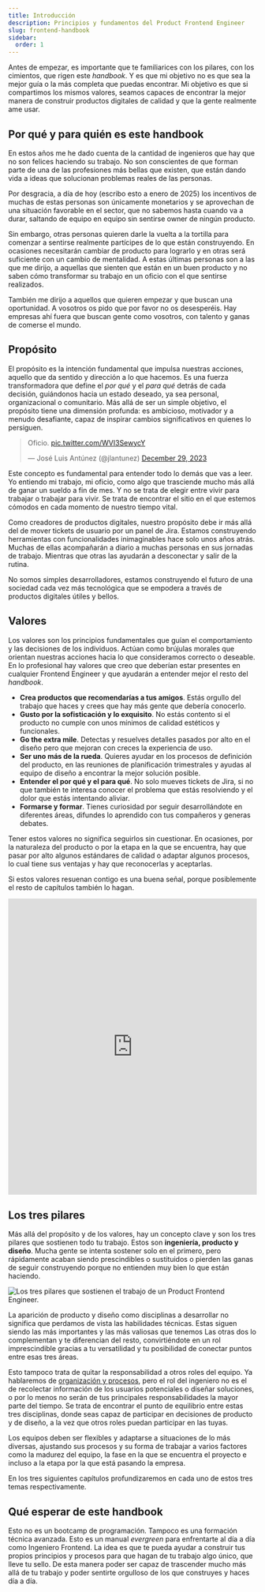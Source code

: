 ```yaml
---
title: Introducción
description: Principios y fundamentos del Product Frontend Engineer
slug: frontend-handbook
sidebar:
  order: 1
---
```


Antes de empezar, es importante que te familiarices con los pilares, con los cimientos, que rigen este _handbook_. Y es que mi objetivo no es que sea la mejor guía o la más completa que puedas encontrar. Mi objetivo es que si compartimos los mismos valores, seamos capaces de encontrar la mejor manera de construir productos digitales de calidad y que la gente realmente ame usar.

## Por qué y para quién es este handbook

En estos años me he dado cuenta de la cantidad de ingenieros que hay que no son felices haciendo su trabajo. No son conscientes de que forman parte de una de las profesiones más bellas que existen, que están dando vida a ideas que solucionan problemas reales de las personas.

Por desgracia, a día de hoy (escribo esto a enero de 2025) los incentivos de muchas de estas personas son únicamente monetarios y se aprovechan de una situación favorable en el sector, que no sabemos hasta cuando va a durar, saltando de equipo en equipo sin sentirse owner de ningún producto.

Sin embargo, otras personas quieren darle la vuelta a la tortilla para comenzar a sentirse realmente partícipes de lo que están construyendo. En ocasiones necesitarán cambiar de producto para lograrlo y en otras será suficiente con un cambio de mentalidad. A estas últimas personas son a las que me dirijo, a aquellas que sienten que están en un buen producto y no saben cómo transformar su trabajo en un oficio con el que sentirse realizados.

También me dirijo a aquellos que quieren empezar y que buscan una oportunidad. A vosotros os pido que por favor no os desesperéis. Hay empresas ahí fuera que buscan gente como vosotros, con talento y ganas de comerse el mundo.

## Propósito

El propósito es la intención fundamental que impulsa nuestras acciones, aquello que da sentido y dirección a lo que hacemos. Es una fuerza transformadora que define el *por qué* y el *para qué* detrás de cada decisión, guiándonos hacia un estado deseado, ya sea personal, organizacional o comunitario. Más allá de ser un simple objetivo, el propósito tiene una dimensión profunda: es ambicioso, motivador y a menudo desafiante, capaz de inspirar cambios significativos en quienes lo persiguen.

<blockquote class="twitter-tweet"><p lang="en" dir="ltr">Oficio. <a href="https://t.co/WVI3SewycY">pic.twitter.com/WVI3SewycY</a></p>&mdash; José Luis Antúnez (@jlantunez) <a href="https://twitter.com/jlantunez/status/1740745121375863106?ref_src=twsrc%5Etfw">December 29, 2023</a></blockquote> <script async src="https://platform.twitter.com/widgets.js" charset="utf-8"></script>

Este concepto es fundamental para entender todo lo demás que vas a leer. Yo entiendo mi trabajo, mi oficio, como algo que trasciende mucho más allá de ganar un sueldo a fin de mes. Y no se trata de elegir entre vivir para trabajar o trabajar para vivir. Se trata de encontrar el sitio en el que estemos cómodos en cada momento de nuestro tiempo vital.

Como creadores de productos digitales, nuestro propósito debe ir más allá del de mover tickets de usuario por un panel de Jira. Estamos construyendo herramientas con funcionalidades inimaginables hace solo unos años atrás. Muchas de ellas acompañarán a diario a muchas personas en sus jornadas de trabajo. Mientras que otras las ayudarán a desconectar y salir de la rutina.

No somos simples desarrolladores, estamos construyendo el futuro de una sociedad cada vez más tecnológica que se empodera a través de productos digitales útiles y bellos.

## Valores

Los valores son los principios fundamentales que guían el comportamiento y las decisiones de los individuos. Actúan como brújulas morales que orientan nuestras acciones hacia lo que consideramos correcto o deseable. En lo profesional hay valores que creo que deberían estar presentes en cualquier Frontend Engineer y que ayudarán a entender mejor el resto del _handbook_.

- **Crea productos que recomendarías a tus amigos**. Estás orgullo del trabajo que haces y crees que hay más gente que debería conocerlo.
- **Gusto por la sofisticación y lo exquisito**. No estás contento si el producto no cumple con unos mínimos de calidad estéticos y funcionales.
- **Go the extra mile**. Detectas y resuelves detalles pasados por alto en el diseño pero que mejoran con creces la experiencia de uso.
- **Ser uno más de la rueda**. Quieres ayudar en los procesos de definición del producto, en las reuniones de planificación trimestrales y ayudas al equipo de diseño a encontrar la mejor solución posible.
- **Entender el por qué y el para qué**. No solo mueves tickets de Jira, si no que también te interesa conocer el problema que estás resolviendo y el dolor que estás intentando aliviar.
- **Formarse y formar**. Tienes curiosidad por seguir desarrollándote en diferentes áreas, difundes lo aprendido con tus compañeros y generas debates.

Tener estos valores no significa seguirlos sin cuestionar. En ocasiones, por la naturaleza del producto o por la etapa en la que se encuentra, hay que pasar por alto algunos estándares de calidad o adaptar algunos procesos, lo cual tiene sus ventajas y hay que reconocerlas y aceptarlas.

Si estos valores resuenan contigo es una buena señal, porque posiblemente el resto de capítulos también lo hagan.

<iframe width="100%" height="600px" src="https://www.youtube.com/embed/gnU9Vgt8Hmg?si=A3k_kLmz236s2QTy" title="YouTube video player" frameborder="0" allow="accelerometer; autoplay; clipboard-write; encrypted-media; gyroscope; picture-in-picture; web-share" referrerpolicy="strict-origin-when-cross-origin" allowfullscreen></iframe>

## Los tres pilares

Más allá del propósito y de los valores, hay un concepto clave y son los tres pilares que sostienen todo tu trabajo. Estos son **ingeniería, producto y diseño**. Mucha gente se intenta sostener solo en el primero, pero rápidamente acaban siendo prescindibles o sustituidos o pierden las ganas de seguir construyendo porque no entienden muy bien lo que están haciendo.

![Los tres pilares que sostienen el trabajo de un Product Frontend Engineer.](./__asets__/three-pilars-frontend-engineer.png)

La aparición de producto y diseño como disciplinas a desarrollar no significa que perdamos de vista las habilidades técnicas. Estas siguen siendo las más importantes y las más valiosas que tenemos Las otras dos lo complementan y te diferencian del resto, convirtiéndote en un rol imprescindible gracias a tu versatilidad y tu posibilidad de conectar puntos entre esas tres áreas.

Esto tampoco trata de quitar la responsabilidad a otros roles del equipo. Ya hablaremos de [organización y procesos](/capitulos/organizacion-procesos), pero el rol del ingeniero no es el de recolectar información de los usuarios potenciales o diseñar soluciones, o por lo menos no serán de tus principales responsabilidades la mayor parte del tiempo. Se trata de encontrar el punto de equilibrio entre estas tres disciplinas, donde seas capaz de participar en decisiones de producto y de diseño, a la vez que otros roles puedan participar en las tuyas.

Los equipos deben ser flexibles y adaptarse a situaciones de lo más diversas, ajustando sus procesos y su forma de trabajar a varios factores como la madurez del equipo, la fase en la que se encuentra el proyecto e incluso a la etapa por la que está pasando la empresa.

En los tres siguientes capítulos profundizaremos en cada uno de estos tres temas respectivamente.

## Qué esperar de este handbook

Esto no es un bootcamp de programación. Tampoco es una formación técnica avanzada. Esto es un manual _evergreen_ para enfrentarte al día a día como Ingeniero Frontend. La idea es que te pueda ayudar a construir tus propios principios y procesos para que hagan de tu trabajo algo único, que lleve tu sello. De esta manera poder ser capaz de trascender mucho más allá de tu trabajo y poder sentirte orgulloso de los que construyes y haces día a día.